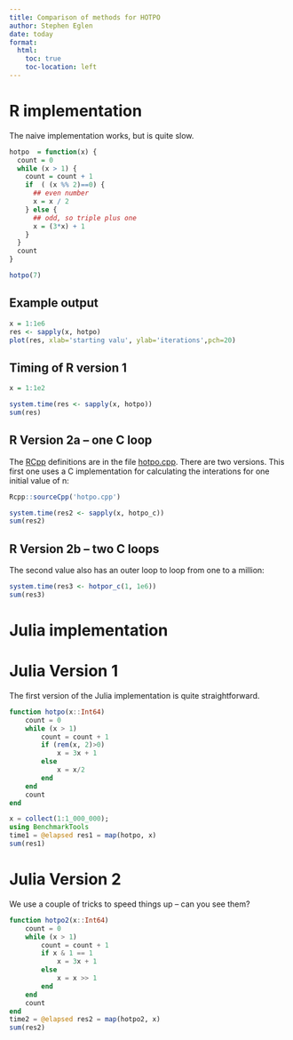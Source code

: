 ```yaml
---
title: Comparison of methods for HOTPO
author: Stephen Eglen
date: today
format:
  html:
    toc: true
    toc-location: left
---
```


# R implementation

The naive implementation works, but is quite slow.



```r
hotpo  = function(x) {
  count = 0
  while (x > 1) {
    count = count + 1
    if  ( (x %% 2)==0) {
      ## even number
      x = x / 2
    } else {
      ## odd, so triple plus one
      x = (3*x) + 1
    }
  }
  count
}

hotpo(7)
```

## Example output

```r
x = 1:1e6
res <- sapply(x, hotpo)
plot(res, xlab='starting valu', ylab='iterations',pch=20)
```

## Timing of R version 1

```r
x = 1:1e2

system.time(res <- sapply(x, hotpo))
sum(res)
```

## R Version 2a -- one C loop

The [RCpp](https://www.rcpp.org/) definitions are in the file
[hotpo.cpp](hotpo.cpp).  There are two versions.  This first one uses
a C implementation for calculating the interations for one initial
value of n:

```r
Rcpp::sourceCpp('hotpo.cpp')

system.time(res2 <- sapply(x, hotpo_c))
sum(res2)
```


## R Version 2b -- two C loops

The second value also has an outer loop to loop from one to a million:

```r
system.time(res3 <- hotpor_c(1, 1e6))
sum(res3)
```


# Julia implementation

# Julia Version 1

The first version of the Julia implementation is quite
straightforward.

```julia
function hotpo(x::Int64)
    count = 0
    while (x > 1)
        count = count + 1
        if (rem(x, 2)>0)
            x = 3x + 1
        else
            x = x/2
        end
    end
    count
end

x = collect(1:1_000_000);
using BenchmarkTools
time1 = @elapsed res1 = map(hotpo, x)
sum(res1)
```


# Julia Version 2

We use a couple of tricks to speed things up -- can you see them?

```julia
function hotpo2(x::Int64)
    count = 0
    while (x > 1)
        count = count + 1
        if x & 1 == 1
            x = 3x + 1
        else
            x = x >> 1
        end
    end
    count
end
time2 = @elapsed res2 = map(hotpo2, x)
sum(res2)
```


